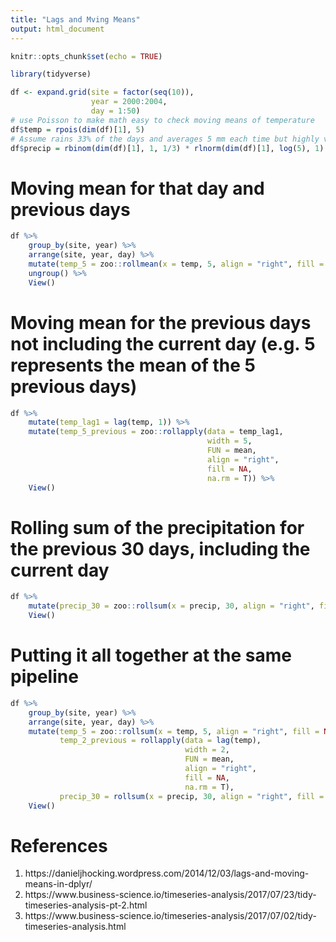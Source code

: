 ```yaml
---
title: "Lags and Mving Means"
output: html_document
---
```


```r
knitr::opts_chunk$set(echo = TRUE)
```

```r
library(tidyverse)

df <- expand.grid(site = factor(seq(10)),
                  year = 2000:2004,
                  day = 1:50)
# use Poisson to make math easy to check moving means of temperature
df$temp = rpois(dim(df)[1], 5) 
# Assume rains 33% of the days and averages 5 mm each time but highly variable
df$precip = rbinom(dim(df)[1], 1, 1/3) * rlnorm(dim(df)[1], log(5), 1)
```

# Moving mean for that day and previous days
```r
df %>% 
    group_by(site, year) %>% 
    arrange(site, year, day) %>% 
    mutate(temp_5 = zoo::rollmean(x = temp, 5, align = "right", fill = NA)) %>% 
    ungroup() %>% 
    View()
```

# Moving mean for the previous days not including the current day (e.g. 5 represents the mean of the 5 previous days)
```r
df %>% 
    mutate(temp_lag1 = lag(temp, 1)) %>% 
    mutate(temp_5_previous = zoo::rollapply(data = temp_lag1,
                                            width = 5,
                                            FUN = mean,
                                            align = "right",
                                            fill = NA,
                                            na.rm = T)) %>% 
    View()
```

# Rolling sum of the precipitation for the previous 30 days, including the current day
```r
df %>% 
    mutate(precip_30 = zoo::rollsum(x = precip, 30, align = "right", fill = NA)) %>% 
    View()
```


# Putting it all together at the same pipeline

```r
df %>% 
    group_by(site, year) %>% 
    arrange(site, year, day) %>% 
    mutate(temp_5 = zoo::rollsum(x = temp, 5, align = "right", fill = NA),
           temp_2_previous = rollapply(data = lag(temp),
                                       width = 2, 
                                       FUN = mean,
                                       align = "right",
                                       fill = NA,
                                       na.rm = T),
           precip_30 = rollsum(x = precip, 30, align = "right", fill = NA)) %>% 
    View()
```

# References

1. https://danieljhocking.wordpress.com/2014/12/03/lags-and-moving-means-in-dplyr/
2. https://www.business-science.io/timeseries-analysis/2017/07/23/tidy-timeseries-analysis-pt-2.html
3. https://www.business-science.io/timeseries-analysis/2017/07/02/tidy-timeseries-analysis.html
